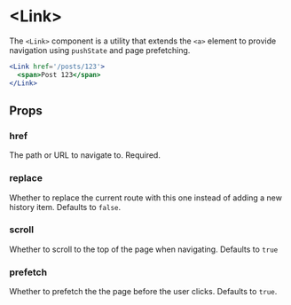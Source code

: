 <Meta
  title='Reference: <Link>'
  description='API Reference for using links in Firebolt.'
/>

# \<Link\>

The `<Link>` component is a utility that extends the `<a>` element to provide navigation using `pushState` and page prefetching.

```jsx
<Link href='/posts/123'>
  <span>Post 123</span>
</Link>
```

## Props

### href

The path or URL to navigate to. Required.

### replace

Whether to replace the current route with this one instead of adding a new history item. Defaults to `false`.

### scroll

Whether to scroll to the top of the page when navigating. Defaults to `true`

### prefetch

Whether to prefetch the the page before the user clicks. Defaults to `true`.
